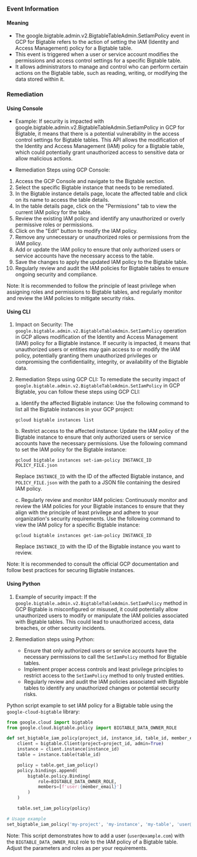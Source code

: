 
### Event Information

#### Meaning

- The google.bigtable.admin.v2.BigtableTableAdmin.SetIamPolicy event in GCP for Bigtable refers to the action of setting the IAM (Identity and Access Management) policy for a Bigtable table.
- This event is triggered when a user or service account modifies the permissions and access control settings for a specific Bigtable table.
- It allows administrators to manage and control who can perform certain actions on the Bigtable table, such as reading, writing, or modifying the data stored within it.

### Remediation

#### Using Console

- Example: If security is impacted with google.bigtable.admin.v2.BigtableTableAdmin.SetIamPolicy in GCP for Bigtable, it means that there is a potential vulnerability in the access control settings for Bigtable tables. This API allows the modification of the Identity and Access Management (IAM) policy for a Bigtable table, which could potentially grant unauthorized access to sensitive data or allow malicious actions.

- Remediation Steps using GCP Console:
1. Access the GCP Console and navigate to the Bigtable section.
2. Select the specific Bigtable instance that needs to be remediated.
3. In the Bigtable instance details page, locate the affected table and click on its name to access the table details.
4. In the table details page, click on the "Permissions" tab to view the current IAM policy for the table.
5. Review the existing IAM policy and identify any unauthorized or overly permissive roles or permissions.
6. Click on the "Edit" button to modify the IAM policy.
7. Remove any unnecessary or unauthorized roles or permissions from the IAM policy.
8. Add or update the IAM policy to ensure that only authorized users or service accounts have the necessary access to the table.
9. Save the changes to apply the updated IAM policy to the Bigtable table.
10. Regularly review and audit the IAM policies for Bigtable tables to ensure ongoing security and compliance.

Note: It is recommended to follow the principle of least privilege when assigning roles and permissions to Bigtable tables, and regularly monitor and review the IAM policies to mitigate security risks.

#### Using CLI

1. Impact on Security: The `google.bigtable.admin.v2.BigtableTableAdmin.SetIamPolicy` operation in GCP allows modification of the Identity and Access Management (IAM) policy for a Bigtable instance. If security is impacted, it means that unauthorized users or entities may gain access to or modify the IAM policy, potentially granting them unauthorized privileges or compromising the confidentiality, integrity, or availability of the Bigtable data.

2. Remediation Steps using GCP CLI: To remediate the security impact of `google.bigtable.admin.v2.BigtableTableAdmin.SetIamPolicy` in GCP Bigtable, you can follow these steps using GCP CLI:

   a. Identify the affected Bigtable instance: Use the following command to list all the Bigtable instances in your GCP project:
   ```
   gcloud bigtable instances list
   ```

   b. Restrict access to the affected instance: Update the IAM policy of the Bigtable instance to ensure that only authorized users or service accounts have the necessary permissions. Use the following command to set the IAM policy for the Bigtable instance:
   ```
   gcloud bigtable instances set-iam-policy INSTANCE_ID POLICY_FILE.json
   ```
   Replace `INSTANCE_ID` with the ID of the affected Bigtable instance, and `POLICY_FILE.json` with the path to a JSON file containing the desired IAM policy.

   c. Regularly review and monitor IAM policies: Continuously monitor and review the IAM policies for your Bigtable instances to ensure that they align with the principle of least privilege and adhere to your organization's security requirements. Use the following command to view the IAM policy for a specific Bigtable instance:
   ```
   gcloud bigtable instances get-iam-policy INSTANCE_ID
   ```
   Replace `INSTANCE_ID` with the ID of the Bigtable instance you want to review.

Note: It is recommended to consult the official GCP documentation and follow best practices for securing Bigtable instances.

#### Using Python

1. Example of security impact: If the `google.bigtable.admin.v2.BigtableTableAdmin.SetIamPolicy` method in GCP Bigtable is misconfigured or misused, it could potentially allow unauthorized users to modify or manipulate the IAM policies associated with Bigtable tables. This could lead to unauthorized access, data breaches, or other security incidents.

2. Remediation steps using Python:
   - Ensure that only authorized users or service accounts have the necessary permissions to call the `SetIamPolicy` method for Bigtable tables.
   - Implement proper access controls and least privilege principles to restrict access to the `SetIamPolicy` method to only trusted entities.
   - Regularly review and audit the IAM policies associated with Bigtable tables to identify any unauthorized changes or potential security risks.

Python script example to set IAM policy for a Bigtable table using the `google-cloud-bigtable` library:

```python
from google.cloud import bigtable
from google.cloud.bigtable.policy import BIGTABLE_DATA_OWNER_ROLE

def set_bigtable_iam_policy(project_id, instance_id, table_id, member_email):
    client = bigtable.Client(project=project_id, admin=True)
    instance = client.instance(instance_id)
    table = instance.table(table_id)

    policy = table.get_iam_policy()
    policy.bindings.append(
        bigtable.policy.Binding(
            role=BIGTABLE_DATA_OWNER_ROLE,
            members=[f'user:{member_email}']
        )
    )

    table.set_iam_policy(policy)

# Usage example
set_bigtable_iam_policy('my-project', 'my-instance', 'my-table', 'user@example.com')
```

Note: This script demonstrates how to add a user (`user@example.com`) with the `BIGTABLE_DATA_OWNER_ROLE` role to the IAM policy of a Bigtable table. Adjust the parameters and roles as per your requirements.

